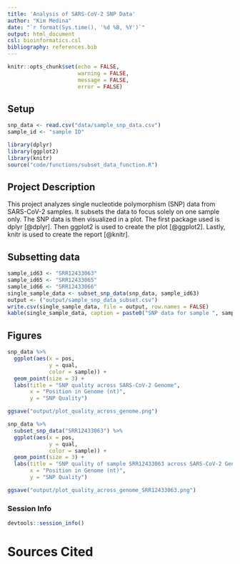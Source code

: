 ```yaml
---
title: 'Analysis of SARS-CoV-2 SNP Data'
author: "Kim Medina"
date: "`r format(Sys.time(), '%d %B, %Y')`"
output: html_document
csl: bioinformatics.csl
bibliography: references.bib
---
```


```r
knitr::opts_chunk$set(echo = FALSE,
                      warning = FALSE,
                      message = FALSE,
                      error = FALSE)
```

## Setup
```r
snp_data <- read.csv("data/sample_snp_data.csv")
sample_id <- "sample ID"
```

```r
library(dplyr)
library(ggplot2)
library(knitr)
source("code/functions/subset_data_function.R")
```

## Project Description

This project analyzes single nucleotide polymorphism (SNP) data from SARS-CoV-2 samples. It subsets the data to focus solely on one sample only. The SNP data is then visualized in a plot. The first package used is dplyr [@dplyr]. Then ggplot2 is used to create the plot [@ggplot2]. Lastly, knitr is used to create the report [@knitr].

## Subsetting data

```r
sample_id63 <- "SRR12433063"
sample_id65 <- "SRR12433065"
sample_id66 <- "SRR12433066"
single_sample_data <- subset_snp_data(snp_data, sample_id63)
output <- ("output/sample_snp_data_subset.csv")
write.csv(single_sample_data, file = output, row.names = FALSE)
kable(single_sample_data, caption = paste0("SNP data for sample ", sample_id63))
```

## Figures

```r
snp_data %>%
  ggplot(aes(x = pos,
             y = qual,
             color = sample)) +
  geom_point(size = 3) +
  labs(title = "SNP quality across SARS-CoV-2 Genome",
       x = "Position in Genome (nt)",
       y = "SNP Quality")

ggsave("output/plot_quality_across_genome.png")
```

```r
snp_data %>%
  subset_snp_data("SRR12433063") %>%
  ggplot(aes(x = pos,
             y = qual,
             color = sample)) +
  geom_point(size = 3) +
  labs(title = "SNP quality of sample SRR12433063 across SARS-CoV-2 Genome",
       x = "Position in Genome (nt)",
       y = "SNP Quality")

ggsave("output/plot_quality_across_genome_SRR12433063.png")
```

### Session Info
```r
devtools::session_info()
```

# Sources Cited

